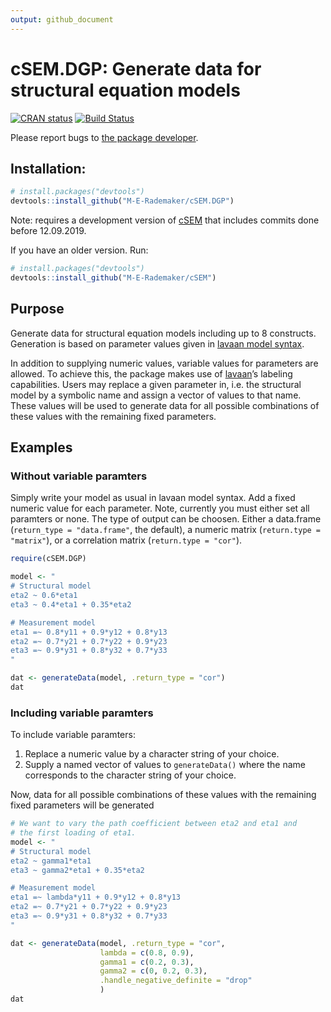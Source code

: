 ```yaml
---
output: github_document
---
```


<!-- README.md is generated from README.Rmd. Please edit that file -->

# cSEM.DGP: Generate data for structural equation models

[![CRAN status](https://www.r-pkg.org/badges/version/cSEM.DGP)](https://cran.r-project.org/package=cSEM.DGP)
[![Build Status](https://travis-ci.com/M-E-Rademaker/cSEM.DGP.svg?branch=master)](https://travis-ci.com/M-E-Rademaker/cSEM.DGP)

Please report bugs to [the package developer](mailto:manuel.rademaker@uni-wuerzburg.de).

## Installation:
```r
# install.packages("devtools")
devtools::install_github("M-E-Rademaker/cSEM.DGP")
```
Note: requires a development version of [cSEM](https://github.com/M-E-Rademaker/cSEM) 
      that includes commits done before 12.09.2019.
      
If you have an older version. Run:
```r
# install.packages("devtools")
devtools::install_github("M-E-Rademaker/cSEM")
```

## Purpose
Generate data for structural equation models including up to 8 constructs. Generation
is based on parameter values given in [lavaan model syntax](http://lavaan.ugent.be/tutorial/syntax1.html).

In addition to supplying numeric values, variable values for parameters are allowed.
To achieve this, the package makes use of [lavaan](http://lavaan.ugent.be/)'s 
labeling capabilities. 
Users may replace a given parameter in, i.e. the structural model
by a symbolic name and assign a vector of values to that name. These values will be used
to generate data for all possible combinations of these values with the remaining fixed parameters.

## Examples
### Without variable paramters
Simply write your model as usual in lavaan model syntax. Add a fixed numeric value 
for each parameter. Note, currently you must either set all paramters or none. The type
of output can be choosen. Either a data.frame (`return_type = "data.frame"`, the default),
a numeric matrix (`return.type = "matrix"`), or a correlation matrix (`return.type = "cor"`).
```r
require(cSEM.DGP)

model <- "
# Structural model
eta2 ~ 0.6*eta1
eta3 ~ 0.4*eta1 + 0.35*eta2

# Measurement model
eta1 =~ 0.8*y11 + 0.9*y12 + 0.8*y13
eta2 =~ 0.7*y21 + 0.7*y22 + 0.9*y23
eta3 =~ 0.9*y31 + 0.8*y32 + 0.7*y33
"

dat <- generateData(model, .return_type = "cor")
dat
```

### Including variable paramters

To include variable paramters:

1. Replace a numeric value by a character string of your choice.
2. Supply a named vector of values to `generateData()` where the name corresponds to
   the character string of your choice.

Now, data for all possible combinations of these values with the remaining fixed
parameters will be generated

```r
# We want to vary the path coefficient between eta2 and eta1 and 
# the first loading of eta1.
model <- "
# Structural model
eta2 ~ gamma1*eta1
eta3 ~ gamma2*eta1 + 0.35*eta2

# Measurement model
eta1 =~ lambda*y11 + 0.9*y12 + 0.8*y13
eta2 =~ 0.7*y21 + 0.7*y22 + 0.9*y23
eta3 =~ 0.9*y31 + 0.8*y32 + 0.7*y33
"

dat <- generateData(model, .return_type = "cor", 
                    lambda = c(0.8, 0.9),
                    gamma1 = c(0.2, 0.3),
                    gamma2 = c(0, 0.2, 0.3),
                    .handle_negative_definite = "drop"
                    )
dat
```
